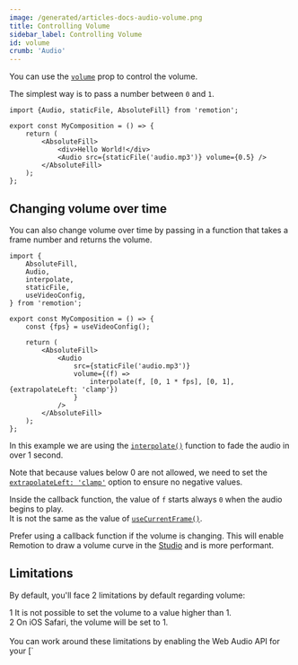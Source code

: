 ```yaml
---
image: /generated/articles-docs-audio-volume.png
title: Controlling Volume
sidebar_label: Controlling Volume
id: volume
crumb: 'Audio'
---
```



You can use the [`volume`](/docs/audio#volume) prop to control the volume.

The simplest way is to pass a number between `0` and `1`.

```tsx twoslash {7} title="MyComp.tsx"
import {Audio, staticFile, AbsoluteFill} from 'remotion';

export const MyComposition = () => {
	return (
		<AbsoluteFill>
			<div>Hello World!</div>
			<Audio src={staticFile('audio.mp3')} volume={0.5} />
		</AbsoluteFill>
	);
};
```

## Changing volume over time

You can also change volume over time by passing in a function that takes a frame number and returns the volume.

```tsx twoslash {8}
import {
	AbsoluteFill,
	Audio,
	interpolate,
	staticFile,
	useVideoConfig,
} from 'remotion';

export const MyComposition = () => {
	const {fps} = useVideoConfig();

	return (
		<AbsoluteFill>
			<Audio
				src={staticFile('audio.mp3')}
				volume={(f) =>
					interpolate(f, [0, 1 * fps], [0, 1], {extrapolateLeft: 'clamp'})
				}
			/>
		</AbsoluteFill>
	);
};
```

In this example we are using the [`interpolate()`](/docs/interpolate) function to fade the audio in over 1 second.

Note that because values below 0 are not allowed, we need to set the [`extrapolateLeft: 'clamp'`](/docs/interpolate#extrapolateleft) option to ensure no negative values.

Inside the callback function, the value of `f` starts always `0` when the audio begins to play.  
It is not the same as the value of [`useCurrentFrame()`](/docs/use-current-frame).

Prefer using a callback function if the volume is changing. This will enable Remotion to draw a volume curve in the [Studio](/docs/studio) and is more performant.

## Limitations<AvailableFrom v="4.0.306" />

By default, you'll face 2 limitations by default regarding volume:

<div>
<div><Step>1</Step> It is not possible to set the volume to a value higher than 1.</div>
<div><Step>2</Step> On iOS Safari, the volume will be set to 1.</div>
</div><br/>
You can work around these limitations by enabling the Web Audio API for your [`<Audio>`](/docs/audio#usewebaudioapi), [`<Video>`](/docs/video#usewebaudioapi) and [`<OffthreadVideo>`](/docs/offthreadvideo#usewebaudioapi) tags.

```tsx twoslash
import {Audio, staticFile, AbsoluteFill} from 'remotion';
// ---cut---

<Audio
	src="https://parser.media/audio.wav"
	volume={2}
	useWebAudioApi
	crossOrigin="anonymous"
/>;
```

However, this comes with two caveats:

<div>
	<div>
		<Step error>1</Step> You must set the `crossOrigin` prop to `anonymous` and
		the audio must support CORS.
	</div>
	<div>
		<Step error>2</Step> On Safari, you cannot combine it with
		[`playbackRate`](/docs/audio#playbackrate). If you do, the volume will be
		ignored.
	</div>
</div>
<br />
